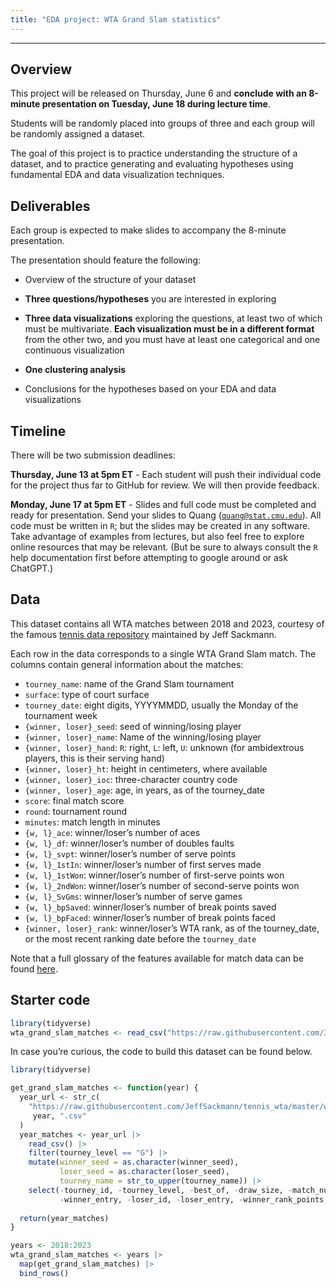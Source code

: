 ```yaml
---
title: "EDA project: WTA Grand Slam statistics"
---
```


---

## Overview

This project will be released on Thursday, June 6 and **conclude with an 8-minute presentation on Tuesday, June 18 during lecture time**.

Students will be randomly placed into groups of three and each group will be randomly assigned a dataset.

The goal of this project is to practice understanding the structure of a dataset, and to practice generating and evaluating hypotheses using fundamental EDA and data visualization techniques.

## Deliverables

Each group is expected to make slides to accompany the 8-minute presentation.

The presentation should feature the following:

-   Overview of the structure of your dataset

-   **Three questions/hypotheses** you are interested in exploring

-   **Three data visualizations** exploring the questions, at least two of which must be multivariate. **Each visualization must be in a different format** from the other two, and you must have at least one categorical and one continuous visualization

-   **One clustering analysis**

-   Conclusions for the hypotheses based on your EDA and data visualizations

## Timeline

There will be two submission deadlines:

**Thursday, June 13 at 5pm ET** - Each student will push their individual code for the project thus far to GitHub for review. We will then provide feedback.

**Monday, June 17 at 5pm ET** - Slides and full code must be completed and ready for presentation. Send your slides to Quang ([`quang@stat.cmu.edu`](mailto:quang@stat.cmu.edu)). All code must be written in `R`; but the slides may be created in any software. Take advantage of examples from lectures, but also feel free to explore online resources that may be relevant. (But be sure to always consult the `R` help documentation first before attempting to google around or ask ChatGPT.)

## Data

This dataset contains all WTA matches between 2018 and 2023, courtesy of the famous [tennis data repository](https://github.com/JeffSackmann/tennis_wta) maintained by Jeff Sackmann.

Each row in the data corresponds to a single WTA Grand Slam match. The columns contain general information about the matches:

-   `tourney_name`: name of the Grand Slam tournament
-   `surface`: type of court surface
-   `tourney_date`: eight digits, YYYYMMDD, usually the Monday of the tournament week
-   `{winner, loser}_seed`: seed of winning/losing player
-   `{winner, loser}_name`: Name of the winning/losing player
-   `{winner, loser}_hand`: `R`: right, `L`: left, `U`: unknown (for ambidextrous players, this is their serving hand)
-   `{winner, loser}_ht`: height in centimeters, where available
-   `{winner, loser}_ioc`: three-character country code
-   `{winner, loser}_age`: age, in years, as of the tourney_date
-   `score`: final match score
-   `round`: tournament round
-   `minutes`: match length in minutes
-   `{w, l}_ace`: winner/loser's number of aces
-   `{w, l}_df`: winner/loser's number of doubles faults
-   `{w, l}_svpt`: winner/loser's number of serve points
-   `{w, l}_1stIn`: winner/loser's number of first serves made
-   `{w, l}_1stWon`: winner/loser's number of first-serve points won
-   `{w, l}_2ndWon`: winner/loser's number of second-serve points won
-   `{w, l}_SvGms`: winner/loser's number of serve games
-   `{w, l}_bpSaved`: winner/loser's number of break points saved
-   `{w, l}_bpFaced`: winner/loser's number of break points faced
-   `{winner, loser}_rank`: winner/loser's WTA rank, as of the tourney_date, or the most recent ranking date before the `tourney_date`

Note that a full glossary of the features available for match data can be found [here](https://github.com/JeffSackmann/tennis_atp/blob/master/matches_data_dictionary.txt).

## Starter code

```r
library(tidyverse)
wta_grand_slam_matches <- read_csv("https://raw.githubusercontent.com/36-SURE/2024/main/data/wta_grand_slam_matches.csv")
```

In case you're curious, the code to build this dataset can be found below.

```r
library(tidyverse)

get_grand_slam_matches <- function(year) {
  year_url <- str_c(
    "https://raw.githubusercontent.com/JeffSackmann/tennis_wta/master/wta_matches_",
     year, ".csv"
  )
  year_matches <- year_url |> 
    read_csv() |> 
    filter(tourney_level == "G") |> 
    mutate(winner_seed = as.character(winner_seed),
           loser_seed = as.character(loser_seed),
           tourney_name = str_to_upper(tourney_name)) |> 
    select(-tourney_id, -tourney_level, -best_of, -draw_size, -match_num, -winner_id,
           -winner_entry, -loser_id, -loser_entry, -winner_rank_points, -loser_rank_points)
  
  return(year_matches)
}

years <- 2018:2023
wta_grand_slam_matches <- years |> 
  map(get_grand_slam_matches) |> 
  bind_rows()
```